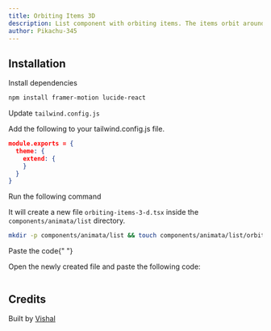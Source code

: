 ```yaml
---
title: Orbiting Items 3D
description: List component with orbiting items. The items orbit around the center of an element in 3D Ellipse.
author: Pikachu-345
---
```


<ComponentPreview name="list-orbiting-items-3-d--docs" />

## Installation

<Steps>
<Step>Install dependencies</Step>

```bash
npm install framer-motion lucide-react
```

<Step>Update `tailwind.config.js`</Step>

Add the following to your tailwind.config.js file.

```json
module.exports = {
  theme: {
    extend: {
    }
  }
}
```

<Step>Run the following command</Step>

It will create a new file `orbiting-items-3-d.tsx` inside the `components/animata/list` directory.

```bash
mkdir -p components/animata/list && touch components/animata/list/orbiting-items-3-d.tsx
```

<Step>Paste the code</Step>{" "}

Open the newly created file and paste the following code:

```jsx file=<rootDir>/animata/list/orbiting-items-3-d.tsx

```

</Steps>

## Credits

Built by [Vishal](https://github.com/Pikachu-345)
